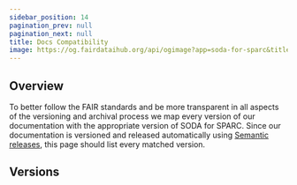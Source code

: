 ```yaml
---
sidebar_position: 14
pagination_prev: null
pagination_next: null
title: Docs Compatibility
image: https://og.fairdataihub.org/api/ogimage?app=soda-for-sparc&title=Docs%20Compatibility&description=Match%20the%20documentation%20versions%20with%20SODA%20for%20SPARC%20app%20version
---
```


## Overview

To better follow the FAIR standards and be more transparent in all aspects of the versioning and archival process we map every version of our documentation with the appropriate version of SODA for SPARC. Since our documentation is versioned and released automatically using [Semantic releases](https://github.com/semantic-release/semantic-release), this page should list every matched version.

## Versions


<VersionCompatibility />

